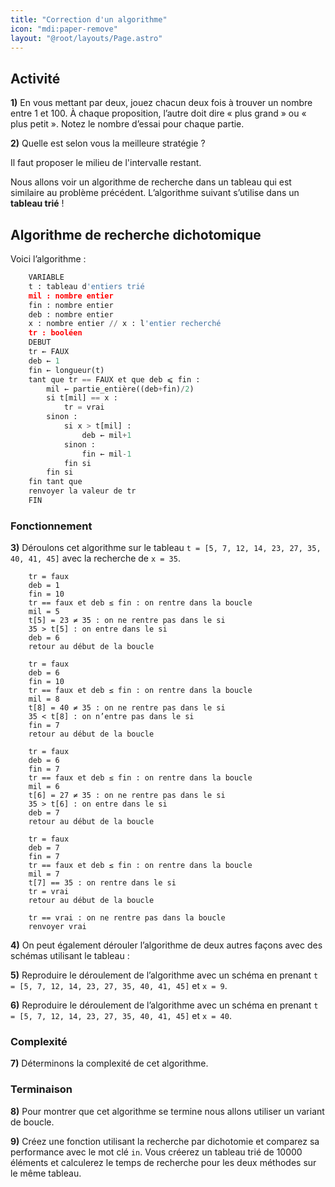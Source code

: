 ```yaml
---
title: "Correction d'un algorithme"
icon: "mdi:paper-remove"
layout: "@root/layouts/Page.astro"
---
```



## Activité

**1)** En vous mettant par deux, jouez chacun deux fois à trouver un nombre
entre 1 et 100. À chaque proposition, l’autre doit dire « plus grand » ou «
plus petit ». Notez le nombre d’essai pour chaque partie.

**2)** Quelle est selon vous la meilleure stratégie ?

Il faut proposer le milieu de l'intervalle restant.

Nous allons voir un algorithme de recherche dans un tableau qui est similaire
au problème précédent. L’algorithme suivant s’utilise dans un **tableau trié**
!

## Algorithme de recherche dichotomique

Voici l’algorithme :

```py
    VARIABLE
    t : tableau d'entiers trié
    mil : nombre entier
    fin : nombre entier
    deb : nombre entier
    x : nombre entier // x : l'entier recherché
    tr : booléen
    DEBUT
    tr ← FAUX
    deb ← 1
    fin ← longueur(t)
    tant que tr == FAUX et que deb ⩽ fin :
        mil ← partie_entière((deb+fin)/2)
        si t[mil] == x :
            tr = vrai
        sinon :
            si x > t[mil] :
                deb ← mil+1
            sinon :
                fin ← mil-1
            fin si
        fin si
    fin tant que
    renvoyer la valeur de tr
    FIN
```

### Fonctionnement

**3)** Déroulons cet algorithme sur le tableau `t = [5, 7, 12, 14, 23, 27, 35,
40, 41, 45]` avec la recherche de `x = 35`.

```
    tr = faux
    deb = 1
    fin = 10
    tr == faux et deb ≤ fin : on rentre dans la boucle
    mil = 5
    t[5] = 23 ≠ 35 : on ne rentre pas dans le si
    35 > t[5] : on entre dans le si
    deb = 6
    retour au début de la boucle
    
    tr = faux
    deb = 6
    fin = 10
    tr == faux et deb ≤ fin : on rentre dans la boucle
    mil = 8
    t[8] = 40 ≠ 35 : on ne rentre pas dans le si
    35 < t[8] : on n’entre pas dans le si
    fin = 7
    retour au début de la boucle
    
    tr = faux
    deb = 6
    fin = 7
    tr == faux et deb ≤ fin : on rentre dans la boucle
    mil = 6
    t[6] = 27 ≠ 35 : on ne rentre pas dans le si
    35 > t[6] : on entre dans le si
    deb = 7
    retour au début de la boucle
    
    tr = faux
    deb = 7
    fin = 7
    tr == faux et deb ≤ fin : on rentre dans la boucle
    mil = 7
    t[7] == 35 : on rentre dans le si
    tr = vrai
    retour au début de la boucle
    
    tr == vrai : on ne rentre pas dans la boucle
    renvoyer vrai
```

**4)** On peut également dérouler l’algorithme de deux autres façons avec des
schémas utilisant le tableau :

**5)** Reproduire le déroulement de l’algorithme avec un schéma en prenant `t
= [5, 7, 12, 14, 23, 27, 35, 40, 41, 45]` et `x = 9`.

**6)** Reproduire le déroulement de l’algorithme avec un schéma en prenant `t
= [5, 7, 12, 14, 23, 27, 35, 40, 41, 45]` et `x = 40`.

### Complexité

**7)** Déterminons la complexité de cet algorithme.

### Terminaison

**8)** Pour montrer que cet algorithme se termine nous allons utiliser un
variant de boucle.

**9)** Créez une fonction utilisant la recherche par dichotomie et comparez sa
performance avec le mot clé `in`. Vous créerez un tableau trié de 10000
éléments et calculerez le temps de recherche pour les deux méthodes sur le
même tableau.